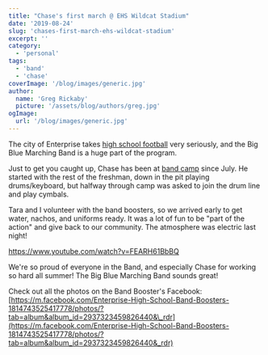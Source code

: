 ```yaml
---
title: "Chase's first march @ EHS Wildcat Stadium"
date: '2019-08-24'
slug: 'chases-first-march-ehs-wildcat-stadium'
excerpt: ''
category:
  - 'personal'
tags:
  - 'band'
  - 'chase'
coverImage: '/blog/images/generic.jpg'
author:
  name: 'Greg Rickaby'
  picture: '/assets/blog/authors/greg.jpg'
ogImage:
  url: '/blog/images/generic.jpg'
---
```


The city of Enterprise takes [high school football](http://www.southeastsun.com/sports/article_4c5dee60-f8ce-11e8-9ac5-a7d86114f9d9.html) very seriously, and the Big Blue Marching Band is a huge part of the program.

Just to get you caught up, Chase has been at [band camp](https://gregrickaby.com/2019/08/band-camp-2019/) since July. He started with the rest of the freshman, down in the pit playing drums/keyboard, but halfway through camp was asked to join the drum line and play cymbals.

Tara and I volunteer with the band boosters, so we arrived early to get water, nachos, and uniforms ready. It was a lot of fun to be "part of the action" and give back to our community. The atmosphere was electric last night!

https://www.youtube.com/watch?v=FEARH61BbBQ

We're so proud of everyone in the Band, and especially Chase for working so hard all summer! The Big Blue Marching Band sounds great!

Check out all the photos on the Band Booster's Facebook: [https://m.facebook.com/Enterprise-High-School-Band-Boosters-1814743525417778/photos/?tab=album&album_id=2937323459826440&\_rdr](https://m.facebook.com/Enterprise-High-School-Band-Boosters-1814743525417778/photos/?tab=album&album_id=2937323459826440&_rdr)
